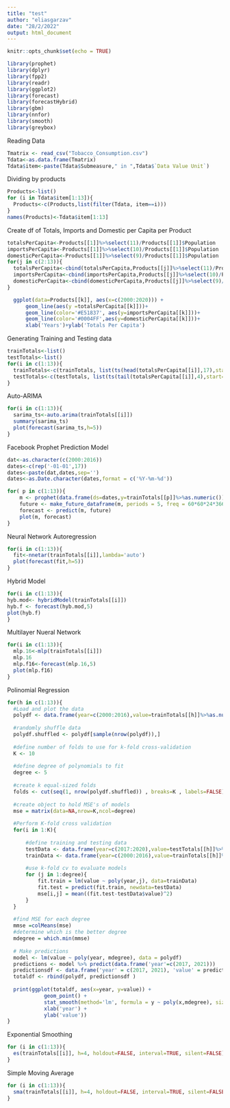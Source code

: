 ```yaml
---
title: "test"
author: "eliasgarzav"
date: "28/2/2022"
output: html_document
---
```


```r
knitr::opts_chunk$set(echo = TRUE)
```

```r
library(prophet)
library(dplyr)
library(fpp2)
library(readr)
library(ggplot2)
library(forecast)
library(forecastHybrid)
library(gbm)
library(nnfor)
library(smooth)
library(greybox)
```

Reading Data
```r
Tmatrix <- read_csv("Tobacco_Consumption.csv")
Tdata<-as.data.frame(Tmatrix)
Tdata$item<-paste(Tdata$Submeasure," in ",Tdata$`Data Value Unit`)
```

Dividing by products
```r
Products<-list()
for (i in Tdata$item[1:13]){
  Products<-c(Products,list(filter(Tdata, item==i)))
}
names(Products)<-Tdata$item[1:13]
```

Create df of Totals, Imports and Domestic per Capita per Product
```r
totalsPerCapita<-Products[[1]]%>%select(11)/Products[[1]]$Population
importsPerCapita<-Products[[1]]%>%select(10)/Products[[1]]$Population
domesticPerCapita<-Products[[1]]%>%select(9)/Products[[1]]$Population
for(j in c(2:13)){
  totalsPerCapita<-cbind(totalsPerCapita,Products[[j]]%>%select(11)/Products[[j]]$Population)
  importsPerCapita<-cbind(importsPerCapita,Products[[j]]%>%select(10)/Products[[j]]$Population)
  domesticPerCapita<-cbind(domesticPerCapita,Products[[j]]%>%select(9)/Products[[j]]$Population)
}
```


```r
  ggplot(data=Products[[k]], aes(x=c(2000:2020))) +
      geom_line(aes(y =totalsPerCapita[[k]]))+
      geom_line(color='#E51837', aes(y=importsPerCapita[[k]]))+
      geom_line(color='#0004FF',aes(y=domesticPerCapita[[k]]))+
      xlab('Years')+ylab('Totals Per Capita')
```

Generating Training and Testing data
```r
trainTotals<-list()
testTotals<-list()
for(i in c(1:13)){
  trainTotals<-c(trainTotals, list(ts(head(totalsPerCapita[[i]],17),start=c(2000),end=c(2016),frequency = 1)))
  testTotals<-c(testTotals, list(ts(tail(totalsPerCapita[[i]],4),start=c(2017),end=c(2020),frequency = 1)))
}

```


Auto-ARIMA
```r
for(i in c(1:13)){
  sarima_ts<-auto.arima(trainTotals[[i]])
  summary(sarima_ts)
  plot(forecast(sarima_ts,h=5))
}
```

Facebook Prophet Prediction Model
```r
dat<-as.character(c(2000:2016))
dates<-c(rep('-01-01',17))
dates<-paste(dat,dates,sep='')
dates<-as.Date.character(dates,format = c('%Y-%m-%d'))

for( p in c(1:13)){
    m <- prophet(data.frame(ds=dates,y=trainTotals[[p]]%>%as.numeric()),changepoint.prior.scale = 0.1)
    future <- make_future_dataframe(m, periods = 5, freq = 60*60*24*366)
    forecast <- predict(m, future)
    plot(m, forecast)
}
```

Neural Network Autoregression
```r
for(i in c(1:13)){
  fit<-nnetar(trainTotals[[i]],lambda='auto')
  plot(forecast(fit,h=5))
}
```

Hybrid Model
```r
for(i in c(1:13)){
hyb.mod<- hybridModel(trainTotals[[i]])
hyb.f <- forecast(hyb.mod,5)
plot(hyb.f)  
}
```

Multilayer Nueral Network
```r
for(i in c(1:13)){
  mlp.16<-mlp(trainTotals[[i]])
  mlp.16
  mlp.f16<-forecast(mlp.16,5)
  plot(mlp.f16)
}
```

Polinomial Regression
```r
for(h in c(1:13)){
  #Load and plot the data
  polydf <- data.frame(year=c(2000:2016),value=trainTotals[[h]]%>%as.numeric())
  
  #randomly shuffle data
  polydf.shuffled <- polydf[sample(nrow(polydf)),]
  
  #define number of folds to use for k-fold cross-validation
  K <- 10 
  
  #define degree of polynomials to fit
  degree <- 5
  
  #create k equal-sized folds
  folds <- cut(seq(1, nrow(polydf.shuffled)) , breaks=K , labels=FALSE)
  
  #create object to hold MSE's of models
  mse = matrix(data=NA,nrow=K,ncol=degree)
  
  #Perform K-fold cross validation
  for(i in 1:K){
      
      #define training and testing data
      testData <- data.frame(year=c(2017:2020),value=testTotals[[h]]%>%as.numeric())
      trainData <- data.frame(year=c(2000:2016),value=trainTotals[[h]]%>%as.numeric())
      
      #use k-fold cv to evaluate models
      for (j in 1:degree){
          fit.train = lm(value ~ poly(year,j), data=trainData)
          fit.test = predict(fit.train, newdata=testData)
          mse[i,j] = mean((fit.test-testData$value)^2) 
      }
  }
  
  #find MSE for each degree 
  mmse =colMeans(mse)
  #determine which is the better degree
  mdegree = which.min(mmse)
  
  # Make predictions
  model <- lm(value ~ poly(year, mdegree), data = polydf)
  predictions <- model %>% predict(data.frame('year'=c(2017, 2021)))
  predictionsdf <- data.frame('year' = c(2017, 2021), 'value' = predictions)
  totaldf <- rbind(polydf, predictionsdf )
  
  print(ggplot(totaldf, aes(x=year, y=value)) + 
            geom_point() +
            stat_smooth(method='lm', formula = y ~ poly(x,mdegree), size = 1)+
            xlab('year') +
            ylab('value'))
}

```

Exponential Smoothing
```r
for (i in c(1:13)){
  es(trainTotals[[i]], h=4, holdout=FALSE, interval=TRUE, silent=FALSE)
}
```

Simple Moving Average
```r
for (i in c(1:13)){
  sma(trainTotals[[i]], h=4, holdout=FALSE, interval=TRUE, silent=FALSE)
}
```

